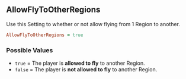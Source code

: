 ## AllowFlyToOtherRegions

Use this Setting to whether or not allow flying from 1 Region to another.

```ruby 
AllowFlyToOtherRegions = true
```

### Possible Values

- `true` = The player is **<Gn>allowed to fly</Gn>** to another Region.
- `false` = The player is **<Rd>not allowed to fly</Rd>** to another Region.